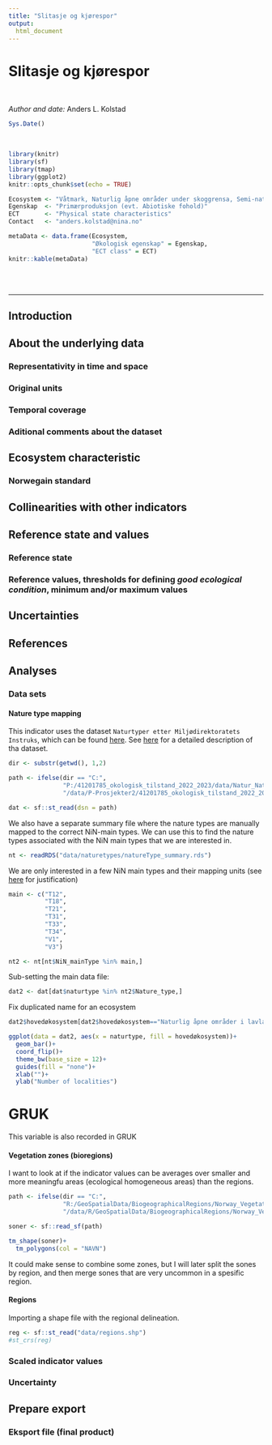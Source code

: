 ```yaml
---
title: "Slitasje og kjørespor"
output:
  html_document
---
```





<!-- Replace 'indicator name' with yor own indicator name  -->
# Slitasje og kjørespor

<br />

_Author and date:_
Anders L. Kolstad

```r
Sys.Date()
```

<br />

<!-- Load all you dependencies here -->
```r
library(knitr)
library(sf)
library(tmap)
library(ggplot2)
knitr::opts_chunk$set(echo = TRUE)
```


<!-- Fill in which ecosystem the indicator belongs to, as well as the ecosystem characteristic it should be linked to. It's OK to use some Norwegian here -->
```r
Ecosystem <- "Våtmark, Naturlig åpne områder under skoggrensa, Semi-naturlig mark" 
Egenskap  <- "Primærproduksjon (evt. Abiotiske fohold)"
ECT       <- "Physical state characteristics" 
Contact   <- "anders.kolstad@nina.no"
```

```r
metaData <- data.frame(Ecosystem,
                       "Økologisk egenskap" = Egenskap,
                       "ECT class" = ECT)
knitr::kable(metaData)
```

<!-- Don't remove these three html lines -->
<br />
<br />
<hr />



<!-- Document you work below. Try not to change  the headers too much. Data can be stored on NINA server. Since the book is rendered on the R Server this works fine, but note that directory paths are different on the server compared to you local machine. If it is not too big you may store under /data/ on this repository -->

## Introduction
<!-- Text here -->

## About the underlying data
<!-- Text here -->


### Representativity in time and space
<!-- Text here -->

### Original units
<!-- Text here -->


### Temporal coverage
<!-- Text here -->


### Aditional comments about the dataset
<!-- Text here -->


## Ecosystem characteristic
### Norwegain standard
<!-- Text here -->

### <!-- Text here -->
<!-- Text here. Note that there are two parallell systems for defining ecosystem properties - one Norwegian and one international (SEEA EA). See man/SEEA EA examples.pdf for help -->

## Collinearities with other indicators
<!-- Text here -->

## Reference state and values
### Reference state
<!-- Text here -->


### Reference values, thresholds for defining _good ecological condition_, minimum and/or maximum values
<!-- Text here -->


## Uncertainties
<!-- Text here -->

## References
<!-- Text here -->


## Analyses
### Data sets


#### Nature type mapping
This indicator uses the dataset `Naturtyper etter Miljødirektoratets Instruks`, which can be found [here](https://kartkatalog.geonorge.no/metadata/naturtyper-miljoedirektoratets-instruks/eb48dd19-03da-41e1-afd9-7ebc3079265c).
See [here](#naturtype) for a detailed description of tha dataset.

```r

dir <- substr(getwd(), 1,2)

path <- ifelse(dir == "C:", 
               "P:/41201785_okologisk_tilstand_2022_2023/data/Natur_Naturtyper_NiN_norge_med_svalbard_25833.gdb",
               "/data/P-Prosjekter2/41201785_okologisk_tilstand_2022_2023/data/Natur_Naturtyper_NiN_norge_med_svalbard_25833.gdb")

dat <- sf::st_read(dsn = path)
```

We also have a separate summary file where the nature types are manually mapped to the correct NiN-main types. We can use this to find the nature types associated with the NiN main types that we are interested in.
```r
nt <- readRDS("data/naturetypes/natureType_summary.rds")
```

We are only interested in a few NiN main types and their mapping units (see [here](https://ninanor.github.io/ecosystemCondition/naturtype.html) for justification)
```r
main <- c("T12",
          "T18",
          "T21",
          "T31",
          "T33",
          "T34",
          "V1",
          "V3")
```



```r
nt2 <- nt[nt$NiN_mainType %in% main,]
```

Sub-setting the main data file:
```r
dat2 <- dat[dat$naturtype %in% nt2$Nature_type,]
```

Fix duplicated name for an ecosystem
```r
dat2$hovedøkosystem[dat2$hovedøkosystem=="Naturlig åpne områder i lavlandet"] <- "Naturlig åpne områder under skoggrensa"
```


```r
ggplot(data = dat2, aes(x = naturtype, fill = hovedøkosystem))+
  geom_bar()+
  coord_flip()+
  theme_bw(base_size = 12)+
  guides(fill = "none")+
  xlab("")+
  ylab("Number of localities")
```

# GRUK

This variable is also recorded in GRUK

#### Vegetation zones (bioregions)
I want to look at if the indicator values can be averages over smaller and more meaningfu areas (ecological homogeneous areas) than the regions.
```r

path <- ifelse(dir == "C:", 
               "R:/GeoSpatialData/BiogeographicalRegions/Norway_VegetationZones_Moen/Original/Vector/soner.shp",
               "/data/R/GeoSpatialData/BiogeographicalRegions/Norway_VegetationZones_Moen/Original/Vector/soner.shp")
```

```r
soner <- sf::read_sf(path)
```

```r
tm_shape(soner)+
  tm_polygons(col = "NAVN")
```

It could make sense to combine some zones, but I will later split the sones by region, and then merge sones that are very uncommon in a spesific region.



#### Regions
Importing a shape file with the regional delineation. 
```r
reg <- sf::st_read("data/regions.shp")
#st_crs(reg)
```

### Scaled indicator values
<!-- Text and analyses here -->

### Uncertainty
<!-- Text here -->


## Prepare export
<!-- Text here -->


### Eksport file (final product)
<!-- Export final file. Ideally a georeferenced shape or raster wit indicators values (raw and normalised), reference values and errors. -->




